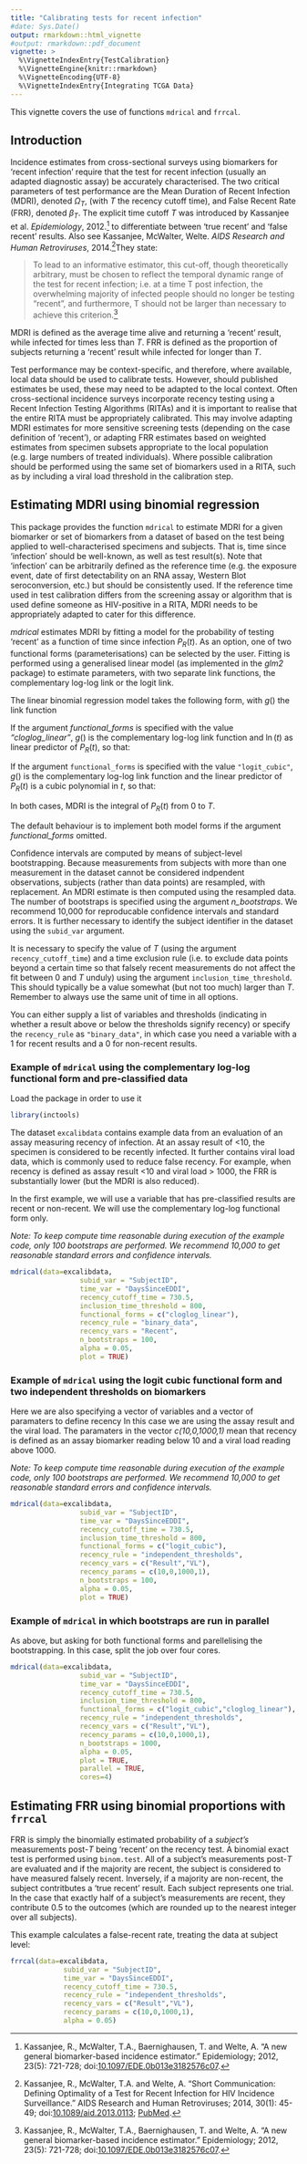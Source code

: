 ```yaml
---
title: "Calibrating tests for recent infection"
#date: Sys.Date()
output: rmarkdown::html_vignette
#output: rmarkdown::pdf_document
vignette: >
  %\VignetteIndexEntry{TestCalibration}
  %\VignetteEngine{knitr::rmarkdown}
  %\VignetteEncoding{UTF-8}
  %\VignetteIndexEntry{Integrating TCGA Data}
---
```


This vignette covers the use of functions `mdrical` and `frrcal`. 

## Introduction

Incidence estimates from cross-sectional surveys using biomarkers for 'recent infection' require that the test for recent infection (usually an adapted diagnostic assay) be accurately characterised. The two critical parameters of test performance are the Mean Duration of Recent Infection (MDRI), denoted $\Omega_T$, (with $T$ the recency cutoff time), and False Recent Rate (FRR), denoted $\beta_T$. The explicit time cutoff $T$ was introduced by Kassanjee et al. *Epidemiology*, 2012.[^1] to differentiate between 'true recent' and 'false recent' results. Also see Kassanjee, McWalter, Welte. *AIDS Research and Human Retroviruses*, 2014.[^2]They state:

>To lead to an informative estimator, this cut-off, though theoretically arbitrary, must be chosen to reflect the temporal dynamic range of the test for recent infection; i.e. at a time T post infection, the overwhelming majority of infected people should no longer be testing “recent”, and furthermore, T should not be larger than necessary to achieve this criterion.[^1]

MDRI is defined as the average time alive and returning a ‘recent’ result, while infected for times less than $T$. FRR is defined as the proportion of subjects returning a 'recent' result while infected for longer than $T$.

Test performance may be context-specific, and therefore, where available, local data should be used to calibrate tests. However, should published estimates be used, these may need to be adapted to the local context. Often cross-sectional incidence surveys incorporate recency testing using a Recent Infection Testing Algorithms (RITAs) and it is important to realise that the entire RITA must be appropriately calibrated. This may involve adapting MDRI estimates for more sensitive screening tests (depending on the case definition of 'recent'), or adapting FRR estimates based on weighted estimates from specimen subsets appropriate to the local population (e.g. large numbers of treated individuals). Where possible calibration should be performed using the same set of biomarkers used in a RITA, such as by including a viral load threshold in the calibration step.

## Estimating MDRI using binomial regression

This package provides the function `mdrical` to estimate MDRI for a given biomarker or set of biomarkers from a dataset of based on the test being applied to well-characterised specimens and subjects. That is, time since 'infection' should be well-known, as well as test result(s). Note that 'infection' can be arbitrarily defined as the reference time (e.g. the exposure event, date of first detectability on an RNA assay, Western Blot seroconversion, etc.) but should be consistently used. If the reference time used in test calibration differs from the screening assay or algorithm that is used define someone as HIV-positive in a RITA, MDRI needs to be appropriately adapted to cater for this difference.

*mdrical* estimates MDRI by fitting a model for the probability of testing 'recent' as a function of time since infection $P_R(t)$. As an option, one of two functional forms (parameterisations) can be selected by the user. Fitting is performed using a generalised linear model (as implemented in the *glm2* package) to estimate parameters, with two separate link functions, the complementary log-log link or the logit link.

The linear binomial regression model takes the following form, with $g()$ the link function

\begin{equation}
g(P_R(t)) = f(t)
\end{equation}

If the argument *functional_forms* is specified with the value *"cloglog_linear"*, $g()$ is the complementary log-log link function and $\ln(t)$ as linear predictor of $P_R(t)$, so that:

\begin{equation}
	\ln\left(-\ln(1-P_R(t)\right) = \beta_0 + \beta_1\ln(t)
\end{equation}

If the argument `functional_forms` is specified with the value `"logit_cubic"`, $g()$ is the complementary log-log link function and the linear predictor of $P_R(t)$ is a cubic polynomial in $t$, so that:

\begin{equation}
	\ln{\left(\frac{P_R(t)}{1-P_R(t)}\right)} = \beta_0 + \beta_1t + \beta_2t^2 + \beta_3t^3
\end{equation}

In both cases, MDRI is the integral of $P_R(t)$ from $0$ to $T$.

\begin{equation}
\Omega_T = \int_{0}^{T} P_R(t)dt
\end{equation}

The default behaviour is to implement both model forms if the argument *functional_forms* omitted.

Confidence intervals are computed by means of subject-level bootstrapping. Because measurements from subjects with more than one measurement in the dataset cannot be considered indpendent observations, subjects (rather than data points) are resampled, with replacement. An MDRI estimate is then computed using the resampled data. The number of bootstraps is specified using the argument *n_bootstraps*. We recommend 10,000 for reproducable confidence intervals and standard errors. It is further necessary to identify the subject identifier in the dataset using the `subid_var` argument.

It is necessary to specify the value of $T$ (using the argument `recency_cutoff_time`) and a time exclusion rule (i.e. to exclude data points beyond a certain time so that falsely recent measurements do not affect the fit between $0$ and $T$ unduly) using the argument `inclusion_time_threshold`. This should typically be a value somewhat (but not too much) larger than $T$. Remember to always use the same unit of time in all options.

You can either supply a list of variables and thresholds (indicating in whether a result above or below the thresholds signify recency) or specify the `recency_rule` as `"binary_data"`, in which case you need a variable with a 1 for recent results and a 0 for non-recent results.

### Example of `mdrical` using the complementary log-log functional form and pre-classified data

Load the package in order to use it

```r
library(inctools)
```

The dataset `excalibdata` contains example data from an evaluation of an assay measuring recency of infection. At an assay result of <10, the specimen is considered to be recently infected. It further contains viral load data, which is commonly used to reduce false recency. For example, when recency is defined as assay result <10 and viral load > 1000, the FRR is substantially lower (but the MDRI is also reduced).

In the first example, we will use a variable that has pre-classified results are recent or non-recent. We will use the complementary log-log functional form only.

*Note: To keep compute time reasonable during execution of the example code, only 100 bootstraps are performed. We recommend 10,000 to get reasonable standard errors and confidence intervals.*

```r
mdrical(data=excalibdata,
                 subid_var = "SubjectID",
                 time_var = "DaysSinceEDDI",
                 recency_cutoff_time = 730.5,
                 inclusion_time_threshold = 800,
                 functional_forms = c("cloglog_linear"),
                 recency_rule = "binary_data",
                 recency_vars = "Recent",
                 n_bootstraps = 100,
                 alpha = 0.05,
                 plot = TRUE)
```

### Example of `mdrical` using the logit cubic functional form and two independent thresholds on biomarkers

Here we are also specifying a vector of variables and a vector of paramaters to define recency
In this case we are using the assay result and the viral load. The paramaters in the vector *c(10,0,1000,1)* mean
that recency is defined as an assay biomarker reading below 10 and a viral load reading above 1000.

*Note: To keep compute time reasonable during execution of the example code, only 100 bootstraps are performed. We recommend 10,000 to get reasonable standard errors and confidence intervals.*

```r
mdrical(data=excalibdata,
                 subid_var = "SubjectID",
                 time_var = "DaysSinceEDDI",
                 recency_cutoff_time = 730.5,
                 inclusion_time_threshold = 800,
                 functional_forms = c("logit_cubic"),
                 recency_rule = "independent_thresholds",
                 recency_vars = c("Result","VL"),
                 recency_params = c(10,0,1000,1),
                 n_bootstraps = 100,
                 alpha = 0.05,
                 plot = TRUE)
```

### Example of `mdrical` in which bootstraps are run in parallel

As above, but asking for both functional forms and parellelising the bootstrapping. In this case, split the job over four cores.

```r
mdrical(data=excalibdata,
                 subid_var = "SubjectID",
                 time_var = "DaysSinceEDDI",
                 recency_cutoff_time = 730.5,
                 inclusion_time_threshold = 800,
                 functional_forms = c("logit_cubic","cloglog_linear"),
                 recency_rule = "independent_thresholds",
                 recency_vars = c("Result","VL"),
                 recency_params = c(10,0,1000,1),
                 n_bootstraps = 1000,
                 alpha = 0.05,
                 plot = TRUE,
                 parallel = TRUE,
                 cores=4)
```

## Estimating FRR using binomial proportions with `frrcal`

FRR is simply the binomially estimated probability of a *subject's* measurements post-$T$ being 'recent' on the recency test. A binomial exact test is performed using `binom.test`. All of a subject's measurements post-$T$ are evaluated and if the majority are recent, the subject is considered to have measured falsely recent. Inversely, if a majority are non-recent, the subject contritbutes a 'true recent' result. Each subject represents one trial. In the case that exactly half of a subject's measurements are recent, they contribute 0.5 to the outcomes (which are rounded up to the nearest integer over all subjects).

This example calculates a false-recent rate, treating the data at subject level:

```r
frrcal(data=excalibdata,
             subid_var = "SubjectID",
             time_var = "DaysSinceEDDI",
             recency_cutoff_time = 730.5,
             recency_rule = "independent_thresholds",
             recency_vars = c("Result","VL"),
             recency_params = c(10,0,1000,1),
             alpha = 0.05)
```

[^1]: Kassanjee, R., McWalter, T.A., Baernighausen, T. and Welte, A. "A new general biomarker-based incidence estimator." Epidemiology; 2012, 23(5): 721-728; doi:[10.1097/EDE.0b013e3182576c07](http://dx.doi.org/10.1097/EDE.0b013e3182576c07).

[^2]: Kassanjee, R., McWalter, T.A. and Welte, A. "Short Communication:
Defining Optimality of a Test for Recent Infection for HIV Incidence Surveillance." AIDS Research and Human Retroviruses; 2014, 30(1): 45-49; doi:[10.1089/aid.2013.0113](http://dx.doi.org/10.1089/aid.2013.0113); [PubMed](http://www.ncbi.nlm.nih.gov/pubmed/24090052).
